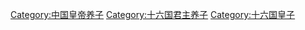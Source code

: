 [[Category:中国皇帝养子|Category:中国皇帝养子]]
[[Category:十六国君主养子|Category:十六国君主养子]]
[[Category:十六国皇子|Category:十六国皇子]]